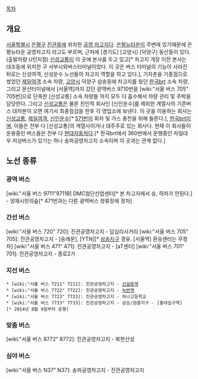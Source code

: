 [[목차]]
== 개요 ==
[[서울특별시]] [[은평구]] [[진관동]]에 위치한 [[공영 차고지]]다. [[은평뉴타운]]이 주변에 있기때문에 은평뉴타운 공영차고지 라고도 부르며, 근처에 [경기도] [고양시] [덕양구] 동산동이 있다.(출발차량 U턴지점) [[신성교통]]이 이 곳에 본사를 두고 있고[* 차고지 개장 이전 본사는 대조동에 위치한 구 서부시외버스터미널이었다. 이 곳은 버스 터미널의 기능이 사라진 뒤로는 신성여객, 신성운수 노선들의 차고지 역할을 하고 있다.], 기자촌을 기종점으로 썼었던 [[제일여객]] 소속 차량, [[고양시]] 덕양구 삼송동에 차고지를 뒀던 [[한국brt]] 소속 차량, 그리고 문산터미널에서 [서울역]까지 갔던 광역버스 9710번을 [wiki:"서울 버스 705" 705번]으로 단축한 [신성교통] 소속 차량들 까지 모두 다 흡수해서 차량 관리 및 주박을 담당한다. 그리고 [[신성교통]]은 물론 친인척 회사인 [신인운수]를 제외한 계열사의 기존버스 대차분이 오면 여기서 최종점검을 한후 각 영업소에 보낸다.
이 곳을 이용하는 회사는 [[신성교통]], [[제일여객]], [[신인운수]][* [[서울 버스 571|571번]]이 회차 및 가스 충전을 위해 들른다.], [[한국brt]]이며, 이들은 전부 다 [신성교통]의 계열사이거나 대주주로 있는 회사다. 현재 이 회사들이 운용중인 버스들은 전부 다 [[현대자동차]]다.[* 한국brt에서 360번에서 운행중인 자일대우 저상버스가 있기는 하나 송파공영차고지 소속이며 이 곳과는 관계 없다.]

== 노선 종류 ==
=== 광역 버스 ===
[wiki:"서울 버스 9711"9711B] DMC첨단산업센터[* 본 차고지에서 승, 하차가 안된다.] - 양재시민의숲[* 471번과는 다른 광역버스 정류장에 정차]
=== 간선 버스 ===
[wiki:"서울 버스 720" 720]: 진관공영차고지 - 답십리사거리
[wiki:"서울 버스 705" 705]: 진관공영차고지 - [숭례문], [YTN][* [[삼송지구]] 경유. [서울역] 환승센터는 무정차]
[wiki:"서울 버스 471" 471]: 진관공영차고지 - [aT센터]
[wiki:"서울 버스 701" 701]: 진관공영차고지 - 종로2가

=== 지선 버스 ===
 * [wiki:"서울 버스 7211" 7211]: 진관공영차고지 - [[신설동역]]
 * [wiki:"서울 버스 7722" 7722]: 진관공영차고지 - [[녹번역]]
 * [wiki:"서울 버스 7723" 7723]: 진관공영차고지 - 하나고등학교
 * [wiki:"서울 버스 7733" 7733]: 진관공영차고지 - 삼송/원흥지구 - [홍대입구역][* 2014년 8월 9일부터 운행]
=== 맞춤 버스 ===
[wiki:"서울 버스 8772" 8772]: 진관공영차고지 - 북한산성

=== 심야 버스 ===
[wiki:"서울 버스 N37" N37]: 송파공영차고지 - 진관공영차고지
